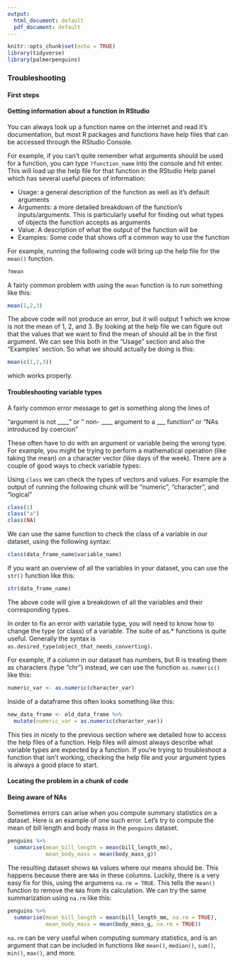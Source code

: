 ```yaml
---
output:
  html_document: default
  pdf_document: default
---
```


```r
knitr::opts_chunk$set(echo = TRUE)
library(tidyverse)
library(palmerpenguins)
```

### Troubleshooting


#### First steps


#### Getting information about a function in RStudio

You can always look up a function name on the internet and read it's documentation, but most R packages and functions have help files that can be accessed through the RStudio Console.

For example, if you can't quite remember what arguments should be used for a function, you can type `?function_name` into the console and hit enter. This will load up the help file for that function in the RStudio Help panel which has several useful pieces of information:

  - Usage: a general description of the function as well as it's default arguments
  - Arguments: a more detailed breakdown of the function's inputs/arguments. This is particularly useful for finding out what types of objects the function accepts as arguments
  - Value: A description of what the output of the function will be
  - Examples: Some code that shows off a common way to use the function
  
For example, running the following code will bring up the help file for the `mean()` function.

```r
?mean
```

A fairly common problem with using the `mean` function is to run something like this:

```r
mean(1,2,3)
```

The above code will not produce an error, but it will output 1 which we know is not the mean of 1, 2, and 3. By looking at the help file we can figure out that the values that we want to find the mean of should all be in the first argument. We can see this both in the "Usage" section and also the "Examples' section. So what we should actually be doing is this:

```r
mean(c(1,2,3))
```

which works properly.

#### Troubleshooting variable types

A fairly common error message to get is something along the lines of

"argument is not ____ " or " non- ____ argument to a ___ function" or "NAs introduced by coercion"

These often have to do with an argument or variable being the wrong type. For example, you might be trying to perform a mathematical operation (like taking the mean) on a character vector (like days of the week). There are a couple of good ways to check variable types:

Using `class` we can check the types of vectors and values. For example the output of running the following chunk will be "numeric", "character", and "logical"

```r
class(1)
class("a")
class(NA)
```

We can use the same function to check the class of a variable in our dataset, using the following syntax:

```r
class(data_frame_name$variable_name)
```

If you want an overview of all the variables in your dataset, you can use the `str()` function like this:

```r
str(data_frame_name)
```

The above code will give a breakdown of all the variables and their corresponding types.

In order to fix an error with variable type, you will need to know how to change the type (or class) of a variable. The suite of as.* functions is quite useful. Generally the syntax is `as.desired_type(object_that_needs_converting)`.

For example, if a column in our dataset has numbers, but R is treating them as characters (type "chr") instead, we can use the function `as.numeric()` like this:

```r
numeric_var <- as.numeric(character_var)
```

Inside of a dataframe this often looks something like this:

```r
new_data_frame <- old_data_frame %>% 
  mutate(numeric_var = as.numeric(character_var))
```

This ties in nicely to the previous section where we detailed how to access the help files of a function. Help files will almost always describe what variable types are expected by a function. If you're trying to troubleshoot a function that isn't working, checking the help file and your argument types is always a good place to start.

#### Locating the problem in a chunk of code


#### Being aware of NAs

Sometimes errors can arise when you compute summary statistics on a dataset. Here is an example of one such error. Let's try to compute the mean of bill length and body mass in the `penguins` dataset.

```r
penguins %>%
  summarise(mean_bill_length = mean(bill_length_mm),
            mean_body_mass = mean(body_mass_g))
```

The resulting dataset shows `NA` values where our means should be. This happens because there are `NA`s in these columns. Luckily, there is a very easy fix for this, using the argumens `na.rm = TRUE`. This tells the `mean()` function to remove the `NA`s from its calculation. We can try the same summarization using `na.rm` like this:

```r
penguins %>%
  summarise(mean_bill_length = mean(bill_length_mm, na.rm = TRUE),
            mean_body_mass = mean(body_mass_g, na.rm = TRUE))
```

`na.rm` can be very useful when computing summary statistics, and is an argument that can be included in functions like `mean()`, `median()`, `sum()`, `min()`, `max()`, and more.